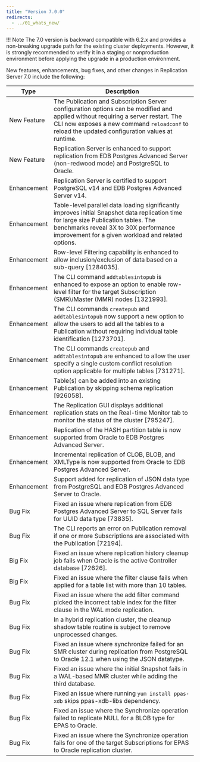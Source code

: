 ```yaml
---
title: "Version 7.0.0"
redirects:
  - ../01_whats_new/
---
```


!!! Note
    The 7.0 version is backward compatible with 6.2.x and provides a non-breaking upgrade path for the existing cluster deployments. However, it is strongly recommended to verify it in a staging or nonproduction environment before applying the upgrade in a production environment.

New features, enhancements, bug fixes, and other changes in Replication Server 7.0 include the following:

| Type        | Description                                                                                                                                                                                                                            |
| ----------- |--------------------------------------------------------------------------------------------------------------------------------------------------------------------------------------------------------------------------------------- |
| New Feature | The Publication and Subscription Server configuration options can be modified and applied without requiring a server restart. The CLI now exposes a new command `reloadconf` to reload the updated configuration values at runtime.    |
| New Feature | Replication Server is enhanced to support replication from EDB Postgres Advanced Server (non-redwood mode) and PostgreSQL to Oracle.                                                                                                   |
| Enhancement | Replication Server is certified to support PostgreSQL v14 and EDB Postgres Advanced Server v14.                                                                                                                                        |
| Enhancement | Table-level parallel data loading significantly improves initial Snapshot data replication time for large size Publication tables. The benchmarks reveal 3X to 30X performance improvement for a given workload and related options.   |
| Enhancement | Row-level Filtering capability is enhanced to allow inclusion/exclusion of data based on a sub-query [1284035].                                                                                                                        |
| Enhancement | The CLI command `addtablesintopub` is enhanced to expose an option to enable row-level filter for the target Subscription (SMR)/Master (MMR) nodes [1321993].                                                                          |
| Enhancement | The CLI commands `createpub` and `addtablesintopub` now support a new option to allow the users to add all the tables to a Publication without requiring individual table identification [1273701].                                    |
| Enhancement | The CLI commands `createpub` and `addtablesintopub` are enhanced to allow the user specify a single custom conflict resolution option applicable for multiple tables [731271].                                                         |
| Enhancement | Table(s) can be added into an existing Publication by skipping schema replication [926058].                                                                                                                                            |
| Enhancement | The Replication GUI displays additional replication stats on the Real-time Monitor tab to monitor the status of the cluster [795247].                                                                                                  |
| Enhancement | Replication of the HASH partition table is now supported from Oracle to EDB Postgres Advanced Server.                                                                                                                                  |
| Enhancement | Incremental replication of CLOB, BLOB, and XMLType is now supported from Oracle to EDB Postgres Advanced Server.                                                                                                                       |
| Enhancement | Support added for replication of JSON data type from PostgreSQL and EDB Postgres Advanced Server to Oracle.                                                                                                                            | 
| Bug Fix     | Fixed an issue where replication from EDB Postgres Advanced Server to SQL Server fails for UUID data type [73835].                                                                                                                     |
| Bug Fix     | The CLI reports an error on Publication removal if one or more Subscriptions are associated with the Publication [72194].                                                                                                              |
| Big Fix     | Fixed an issue where replication history cleanup job fails when Oracle is the active Controller database [72626].                                                                                                                      |
| Big Fix     | Fixed an issue where the filter clause fails when applied for a table list with more than 10 tables.                                                                                                                                   |
| Bug Fix     | Fixed an issue where the add filter command picked the incorrect table index for the filter clause in the WAL mode replication.                                                                                                        |
| Bug Fix     | In a hybrid replication cluster, the cleanup shadow table routine is subject to remove unprocessed changes.                                                                                                                            |
| Bug Fix     | Fixed an issue where synchronize failed for an SMR cluster during replication from PostgreSQL to Oracle 12.1 when using the JSON datatype.                                                                                             |
| Bug Fix     | Fixed an issue where the initial Snapshot fails in a WAL-based MMR cluster while adding the third database.                                                                                                                            |
| Bug Fix     | Fixed an issue where running `yum install ppas-xdb` skips ppas-xdb-libs dependency.                                                                                                                                                    |
| Bug Fix     | Fixed an issue where the Synchronize operation failed to replicate NULL for a BLOB type for EPAS to Oracle.                                                                                                                            |
| Bug Fix     | Fixed an issue where the Synchronize operation fails for one of the target Subscriptions for EPAS to Oracle replication cluster.                                                                                                       |